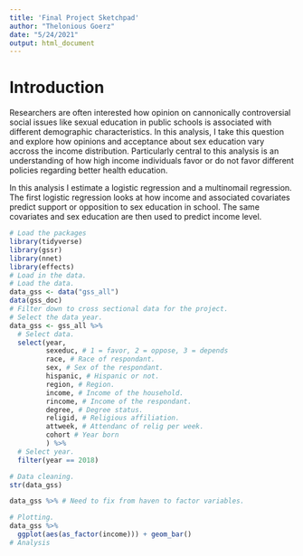 ```yaml
---
title: 'Final Project Sketchpad'
author: "Thelonious Goerz"
date: "5/24/2021"
output: html_document
---
```


# Introduction 

Researchers are often interested how opinion on cannonically controversial social issues like sexual education in public schools is associated with different demographic characteristics. In this analysis, I take this question and explore how opinions and acceptance about sex education vary accross the income distribution. Particularly central to this analysis is an understanding of how high income individuals favor or do not favor different policies regarding better health education. 

In this analysis I estimate a logistic regression and a multinomail regression. The first logistic regression looks at how income and associated covariates predict support or opposition to sex education in school. The same covariates and sex education are then used to predict income level. 

```r
# Load the packages 
library(tidyverse)
library(gssr)
library(nnet)
library(effects)
# Load in the data. 
# Load the data. 
data_gss <- data("gss_all")
data(gss_doc)
# Filter down to cross sectional data for the project. 
# Select the data year. 
data_gss <- gss_all %>% 
  # Select data. 
  select(year,
         sexeduc, # 1 = favor, 2 = oppose, 3 = depends 
         race, # Race of respondant. 
         sex, # Sex of the respondant. 
         hispanic, # Hispanic or not. 
         region, # Region. 
         income, # Income of the household. 
         rincome, # Income of the respondant. 
         degree, # Degree status.
         religid, # Religious affiliation. 
         attweek, # Attendanc of relig per week. 
         cohort # Year born
         ) %>% 
  # Select year. 
  filter(year == 2018)

```

```r
# Data cleaning. 
str(data_gss)

data_gss %>% # Need to fix from haven to factor variables. 

```

```r
# Plotting. 
data_gss %>% 
  ggplot(aes(as_factor(income))) + geom_bar()
# Analysis 
```

